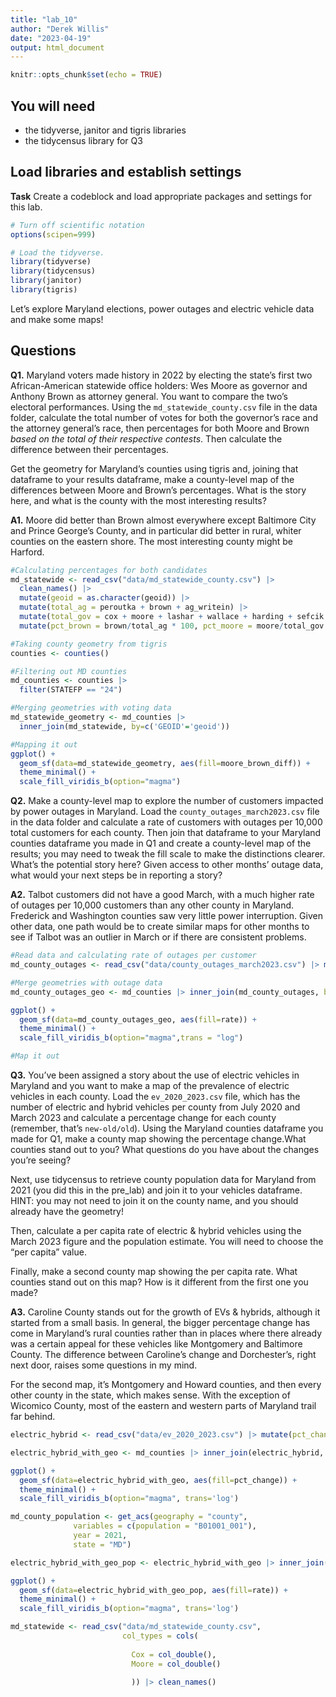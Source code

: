 ```yaml
---
title: "lab_10"
author: "Derek Willis"
date: "2023-04-19"
output: html_document
---
```


```r
knitr::opts_chunk$set(echo = TRUE)
```

## You will need

-   the tidyverse, janitor and tigris libraries
-   the tidycensus library for Q3

## Load libraries and establish settings

**Task** Create a codeblock and load appropriate packages and settings for this lab.

```r
# Turn off scientific notation
options(scipen=999)

# Load the tidyverse.
library(tidyverse)
library(tidycensus)
library(janitor)
library(tigris)

```

Let's explore Maryland elections, power outages and electric vehicle data and make some maps!

## Questions

**Q1.** Maryland voters made history in 2022 by electing the state's first two African-American statewide office holders: Wes Moore as governor and Anthony Brown as attorney general. You want to compare the two's electoral performances. Using the `md_statewide_county.csv` file in the data folder, calculate the total number of votes for both the governor's race and the attorney general's race, then percentages for both Moore and Brown *based on the total of their respective contests*. Then calculate the difference between their percentages.

Get the geometry for Maryland's counties using tigris and, joining that dataframe to your results dataframe, make a county-level map of the differences between Moore and Brown's percentages. What is the story here, and what is the county with the most interesting results?

**A1.** Moore did better than Brown almost everywhere except Baltimore City and Prince George's County, and in particular did better in rural, whiter counties on the eastern shore. The most interesting county might be Harford.

```r
#Calculating percentages for both candidates
md_statewide <- read_csv("data/md_statewide_county.csv") |> 
  clean_names() |> 
  mutate(geoid = as.character(geoid)) |> 
  mutate(total_ag = peroutka + brown + ag_writein) |> 
  mutate(total_gov = cox + moore + lashar + wallace + harding + sefcik + gov_writein) |>
  mutate(pct_brown = brown/total_ag * 100, pct_moore = moore/total_gov *100, moore_brown_diff = pct_moore - pct_brown)

#Taking county geometry from tigris
counties <- counties()

#Filtering out MD counties
md_counties <- counties |>
  filter(STATEFP == "24")

#Merging geometries with voting data
md_statewide_geometry <- md_counties |> 
  inner_join(md_statewide, by=c('GEOID'='geoid'))

#Mapping it out
ggplot() +
  geom_sf(data=md_statewide_geometry, aes(fill=moore_brown_diff)) +
  theme_minimal() +
  scale_fill_viridis_b(option="magma")

```

**Q2.** Make a county-level map to explore the number of customers impacted by power outages in Maryland. Load the `county_outages_march2023.csv` file in the data folder and calculate a rate of customers with outages per 10,000 total customers for each county. Then join that dataframe to your Maryland counties dataframe you made in Q1 and create a county-level map of the results; you may need to tweak the fill scale to make the distinctions clearer. What's the potential story here? Given access to other months' outage data, what would your next steps be in reporting a story?

**A2.** Talbot customers did not have a good March, with a much higher rate of outages per 10,000 customers than any other county in Maryland. Frederick and Washington counties saw very little power interruption. Given other data, one path would be to create similar maps for other months to see if Talbot was an outlier in March or if there are consistent problems.

```r
#Read data and calculating rate of outages per customer
md_county_outages <- read_csv("data/county_outages_march2023.csv") |> mutate(rate = outage_customers/total_customers*10000)

#Merge geometries with outage data
md_county_outages_geo <- md_counties |> inner_join(md_county_outages, by=c('NAME'='county'))

ggplot() +
  geom_sf(data=md_county_outages_geo, aes(fill=rate)) +
  theme_minimal() +
  scale_fill_viridis_b(option="magma",trans = "log")

#Map it out


```

**Q3.** You've been assigned a story about the use of electric vehicles in Maryland and you want to make a map of the prevalence of electric vehicles in each county. Load the `ev_2020_2023.csv` file, which has the number of electric and hybrid vehicles per county from July 2020 and March 2023 and calculate a percentage change for each county (remember, that's `new-old/old`). Using the Maryland counties dataframe you made for Q1, make a county map showing the percentage change.What counties stand out to you? What questions do you have about the changes you're seeing?

Next, use tidycensus to retrieve county population data for Maryland from 2021 (you did this in the pre_lab) and join it to your vehicles dataframe. HINT: you may not need to join it on the county name, and you should already have the geometry!

Then, calculate a per capita rate of electric & hybrid vehicles using the March 2023 figure and the population estimate. You will need to choose the "per capita" value.

Finally, make a second county map showing the per capita rate. What counties stand out on this map? How is it different from the first one you made?

**A3.** Caroline County stands out for the growth of EVs & hybrids, although it started from a small basis. In general, the bigger percentage change has come in Maryland's rural counties rather than in places where there already was a certain appeal for these vehicles like Montgomery and Baltimore County. The difference between Caroline's change and Dorchester's, right next door, raises some questions in my mind.

For the second map, it's Montgomery and Howard counties, and then every other county in the state, which makes sense. With the exception of Wicomico County, most of the eastern and western parts of Maryland trail far behind.

```r
electric_hybrid <- read_csv("data/ev_2020_2023.csv") |> mutate(pct_change = (march_2023-july_2020)/july_2020 *100)

electric_hybrid_with_geo <- md_counties |> inner_join(electric_hybrid, by=c('NAME'='county'))

ggplot() +
  geom_sf(data=electric_hybrid_with_geo, aes(fill=pct_change)) +
  theme_minimal() +
  scale_fill_viridis_b(option="magma", trans='log')

md_county_population <- get_acs(geography = "county",
              variables = c(population = "B01001_001"),
              year = 2021,
              state = "MD")

electric_hybrid_with_geo_pop <- electric_hybrid_with_geo |> inner_join(md_county_population, by=('GEOID')) |> mutate(rate = march_2023/estimate*10000)

ggplot() +
  geom_sf(data=electric_hybrid_with_geo_pop, aes(fill=rate)) +
  theme_minimal() +
  scale_fill_viridis_b(option="magma", trans='log')
```

```r
md_statewide <- read_csv("data/md_statewide_county.csv",
                         col_types = cols(
                           
                           Cox = col_double(),
                           Moore = col_double()
                           
                           )) |> clean_names()
```
